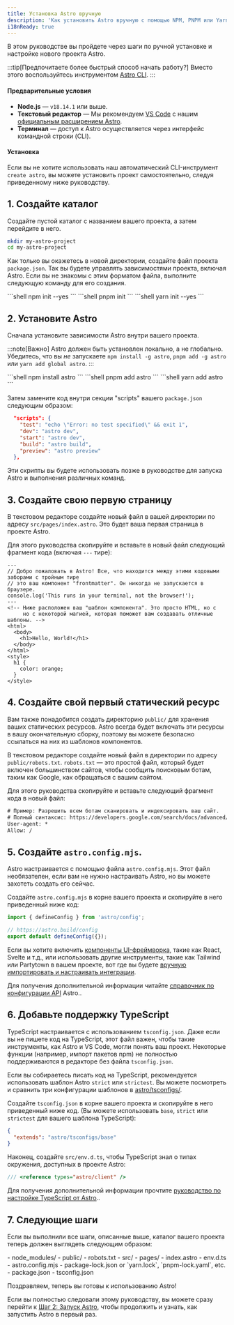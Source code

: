 ```yaml
---
title: Установка Astro вручную
description: 'Как установить Astro вручную с помощью NPM, PNPM или Yarn'.
i18nReady: true
---
```


В этом руководстве вы пройдете через шаги по ручной установке и настройке нового проекта Astro.

:::tip[Предпочитаете более быстрый способ начать работу?]
Вместо этого воспользуйтесь инструментом [Astro CLI](/ru/install/auto/).
:::

#### Предварительные условия

- **Node.js** — `v18.14.1` или выше.
- **Текстовый редактор** — Мы рекомендуем [VS Code](https://code.visualstudio.com/) с нашим [официальным расширением Astro](https://marketplace.visualstudio.com/items?itemName=astro-build.astro-vscode).
- **Терминал** — доступ к Astro осуществляется через интерфейс командной строки (CLI).

#### Установка

Если вы не хотите использовать наш автоматический CLI-инструмент `create astro`, вы можете установить проект самостоятельно, следуя приведенному ниже руководству.

## 1. Создайте каталог

Создайте пустой каталог с названием вашего проекта, а затем перейдите в него.

```bash
mkdir my-astro-project
cd my-astro-project
```

Как только вы окажетесь в новой директории, создайте файл проекта `package.json`. Так вы будете управлять зависимостями проекта, включая Astro. Если вы не знакомы с этим форматом файла, выполните следующую команду для его создания.

<PackageManagerTabs>
  <Fragment slot="npm">
  ```shell
  npm init --yes
  ```
  </Fragment>
  <Fragment slot="pnpm">
  ```shell
  pnpm init 
  ```
  </Fragment>
  <Fragment slot="yarn">
  ```shell
  yarn init --yes
  ```
  </Fragment>
</PackageManagerTabs>



## 2. Установите Astro

Сначала установите зависимости Astro внутри вашего проекта.

:::note[Важно]
Astro должен быть установлен локально, а не глобально. Убедитесь, что вы *не* запускаете `npm install -g astro`, `pnpm add -g astro` или `yarn add global astro`.
:::

<PackageManagerTabs>
  <Fragment slot="npm">
  ```shell
  npm install astro
  ```
  </Fragment>
  <Fragment slot="pnpm">
  ```shell
  pnpm add astro
  ```
  </Fragment>
  <Fragment slot="yarn">
  ```shell
  yarn add astro
  ```
  </Fragment>
</PackageManagerTabs>

Затем замените код внутри секции "scripts" вашего `package.json` следующим образом:

```json title="package.json" del={2} ins={3-6}
  "scripts": {
    "test": "echo \"Error: no test specified\" && exit 1",
    "dev": "astro dev",
    "start": "astro dev",
    "build": "astro build",
    "preview": "astro preview"
  },
```

Эти скрипты вы будете использовать позже в руководстве для запуска Astro и выполнения различных команд.

## 3. Создайте свою первую страницу

В текстовом редакторе создайте новый файл в вашей директории по адресу `src/pages/index.astro`. Это будет ваша первая страница в проекте Astro.

Для этого руководства скопируйте и вставьте в новый файл следующий фрагмент кода (включая `---` тире):

```astro title="src/pages/index.astro"
---
// Добро пожаловать в Astro! Все, что находится между этими кодовыми заборами с тройным тире
// это ваш компонент "frontmatter". Он никогда не запускается в браузере.
console.log('This runs in your terminal, not the browser!');
---
<!-- Ниже расположен ваш "шаблон компонента". Это просто HTML, но с
     но с некоторой магией, которая поможет вам создавать отличные шаблоны. -->
<html>
  <body>
    <h1>Hello, World!</h1>
  </body>
</html>
<style>
  h1 {
    color: orange;
  }
</style>
```

## 4. Создайте свой первый статический ресурс

Вам также понадобится создать директорию `public/` для хранения ваших статических ресурсов. Astro всегда будет включать эти ресурсы в вашу окончательную сборку, поэтому вы можете безопасно ссылаться на них из шаблонов компонентов.

В текстовом редакторе создайте новый файл в директории по адресу `public/robots.txt`. `robots.txt` — это простой файл, который будет включен большинством сайтов, чтобы сообщить поисковым ботам, таким как Google, как обращаться с вашим сайтом.

Для этого руководства скопируйте и вставьте следующий фрагмент кода в новый файл:

```diff title="public/robots.txt"
# Пример: Разрешить всем ботам сканировать и индексировать ваш сайт.
# Полный синтаксис: https://developers.google.com/search/docs/advanced/robots/create-robots-txt
User-agent: *
Allow: /
```

## 5. Создайте `astro.config.mjs`.

Astro настраивается с помощью файла `astro.config.mjs`. Этот файл необязателен, если вам не нужно настраивать Astro, но вы можете захотеть создать его сейчас.

Создайте `astro.config.mjs` в корне вашего проекта и скопируйте в него приведенный ниже код:

```js title="astro.config.mjs"
import { defineConfig } from 'astro/config';

// https://astro.build/config
export default defineConfig({});
```

Если вы хотите включить [компоненты UI-фреймворка](/ru/guides/framework-components/), такие как React, Svelte и т.д., или использовать другие инструменты, такие как Tailwind или Partytown в вашем проекте, вот где вы будете [вручную импортировать и настраивать интеграции](/ru/guides/integrations-guide/).

<ReadMore>Для получения дополнительной информации читайте [справочник по конфигурации API](/ru/reference/configuration-reference/) Astro.</ReadMore>.

## 6. Добавьте поддержку TypeScript

TypeScript настраивается с использованием `tsconfig.json`. Даже если вы не пишете код на TypeScript, этот файл важен, чтобы такие инструменты, как Astro и VS Code, могли понять ваш проект. Некоторые функции (например, импорт пакетов npm) не полностью поддерживаются в редакторе без файла `tsconfig.json`.  

Если вы собираетесь писать код на TypeScript, рекомендуется использовать шаблон Astro `strict` или `strictest`. Вы можете посмотреть и сравнить три конфигурации шаблонов в [astro/tsconfigs/](https://github.com/withastro/astro/blob/main/packages/astro/tsconfigs/).

Создайте `tsconfig.json` в корне вашего проекта и скопируйте в него приведенный ниже код. (Вы можете использовать `base`, `strict` или `strictest` для вашего шаблона TypeScript):

```json title="tsconfig.json" "base"
{
  "extends": "astro/tsconfigs/base"
}
```

Наконец, создайте `src/env.d.ts`, чтобы TypeScript знал о типах окружения, доступных в проекте Astro:

```ts title="src/env.d.ts"
/// <reference types="astro/client" />
```

<ReadMore>Для получения дополнительной информации прочтите [руководство по настройке TypeScript от Astro](/ru/guides/typescript/#setup).</ReadMore>.

## 7. Следующие шаги

Если вы выполнили все шаги, описанные выше, каталог вашего проекта теперь должен выглядеть следующим образом:

<FileTree>
- node_modules/
- public/
  - robots.txt
- src/
  - pages/
    - index.astro
  - env.d.ts
- astro.config.mjs
- package-lock.json or `yarn.lock`, `pnpm-lock.yaml`, etc.
- package.json
- tsconfig.json
</FileTree>

Поздравляем, теперь вы готовы к использованию Astro!

Если вы полностью следовали этому руководству, вы можете сразу перейти к [Шаг 2: Запуск Astro](/ru/install/auto/#2-запускаем-astro-), чтобы продолжить и узнать, как запустить Astro в первый раз.
